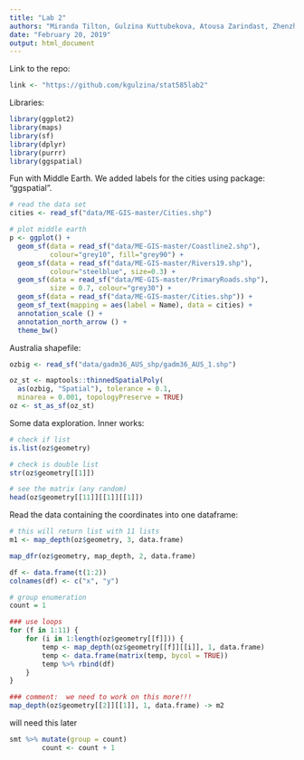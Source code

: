 ```yaml
---
title: "Lab 2"
authors: "Miranda Tilton, Gulzina Kuttubekova, Atousa Zarindast, Zhenzhen Chen"
date: "February 20, 2019"
output: html_document
---
```


Link to the repo:
```r
link <- "https://github.com/kgulzina/stat585lab2"
```



Libraries:
```r
library(ggplot2)
library(maps)
library(sf)
library(dplyr)
library(purrr)
library(ggspatial)
```



Fun with Middle Earth. We added labels for the cities using package: "ggspatial".
```r
# read the data set
cities <- read_sf("data/ME-GIS-master/Cities.shp")

# plot middle earth
p <- ggplot() +
  geom_sf(data = read_sf("data/ME-GIS-master/Coastline2.shp"), 
          colour="grey10", fill="grey90") +
  geom_sf(data = read_sf("data/ME-GIS-master/Rivers19.shp"), 
          colour="steelblue", size=0.3) +
  geom_sf(data = read_sf("data/ME-GIS-master/PrimaryRoads.shp"), 
          size = 0.7, colour="grey30") +
  geom_sf(data = read_sf("data/ME-GIS-master/Cities.shp")) +
  geom_sf_text(mapping = aes(label = Name), data = cities) + 
  annotation_scale () + 
  annotation_north_arrow () +
  theme_bw()
```



Australia shapefile:
```r
ozbig <- read_sf("data/gadm36_AUS_shp/gadm36_AUS_1.shp")

oz_st <- maptools::thinnedSpatialPoly(
  as(ozbig, "Spatial"), tolerance = 0.1, 
  minarea = 0.001, topologyPreserve = TRUE)
oz <- st_as_sf(oz_st)
```

Some data exploration. Inner works: 
```r
# check if list
is.list(oz$geometry)

# check is double list
str(oz$geometry[[1]])

# see the matrix (any random)
head(oz$geometry[[11]][[1]][[1]])
```

Read the data containing the coordinates into one dataframe:
```r
# this will return list with 11 lists
m1 <- map_depth(oz$geometry, 3, data.frame)

map_dfr(oz$geometry, map_depth, 2, data.frame)

df <- data.frame(t(1:2))
colnames(df) <- c("x", "y")

# group enumeration
count = 1

### use loops
for (f in 1:11) {
    for (i in 1:length(oz$geometry[[f]])) {
        temp <- map_depth(oz$geometry[[f]][[i]], 1, data.frame)
        temp <- data.frame(matrix(temp, bycol = TRUE))
        temp %>% rbind(df)
    }
}

### comment:  we need to work on this more!!!
map_depth(oz$geometry[[2]][[1]], 1, data.frame) -> m2
```


will need this later
```r
smt %>% mutate(group = count)
        count <- count + 1
```




























